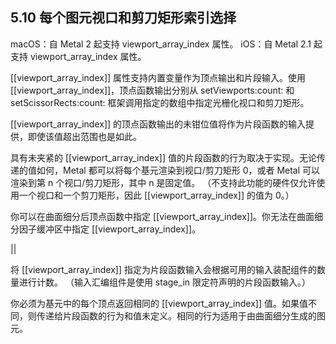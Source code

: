 ## 5.10 每个图元视口和剪刀矩形索引选择

macOS：自 Metal 2 起支持 viewport_array_index 属性。 iOS：自 Metal 2.1 起支持 viewport_array_index 属性。

[[viewport_array_index]] 属性支持内置变量作为顶点输出和片段输入。使用 [[viewport_array_index]]，顶点函数输出分别从 setViewports:count: 和 setScissorRects:count: 框架调用指定的数组中指定光栅化视口和剪刀矩形。

[[viewport_array_index]] 的顶点函数输出的未钳位值将作为片段函数的输入提供，即使该值超出范围也是如此。

具有未夹紧的 [[viewport_array_index]] 值的片段函数的行为取决于实现。无论传递的值如何，Metal 都可以将每个基元渲染到视口/剪刀矩形 0，或者 Metal 可以渲染到第 n 个视口/剪刀矩形，其中 n 是固定值。 （不支持此功能的硬件仅允许使用一个视口和一个剪刀矩形，因此 [[viewport_array_index]] 的值为 0。）

你可以在曲面细分后顶点函数中指定 [[viewport_array_index]]。你无法在曲面细分因子缓冲区中指定 [[viewport_array_index]]。

||

将 [[viewport_array_index]] 指定为片段函数输入会根据可用的输入装配组件的数量进行计数。 （输入汇编组件是使用 stage_in 限定符声明的片段函数输入。）

你必须为基元中的每个顶点返回相同的 [[viewport_array_index]] 值。如果值不同，则传递给片段函数的行为和值未定义。相同的行为适用于由曲面细分生成的图元。
